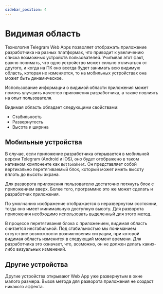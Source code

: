 ```yaml
---
sidebar_position: 4
---
```


# Видимая область

Технология Telegram Web Apps позволяет отображать приложение разработчика
на разных платформах, что приводит к увеличению списка возможных устройств
пользователей. Учитывая этот факт, важно понимать, что одно устройство может
сильно отличаться от другого, и когда на ПК оно всегда будет занимать всю
видимую область, которая не изменяется, то на мобильных устройствах она
может быть динамическое.

Использование информации о видимой области приложения может помочь улучшить
качество приложения разработчика, а также повлиять на опыт пользователя.

Видимая область обладает следующими свойствами:

- Стабильность
- Развернутость
- Высота и ширина

## Мобильные устройства

В случае, если приложение разработчика открывается в мобильной версии Telegram
(Android и iOS), оно будет отображено в таком нативном компоненте как
`BottomSheet`. Он представляет собой вертикально перетягиваемый блок, который
может иметь высоту вплоть до высоты экрана.

Для разворота приложения пользователю достаточно потянуть блок с приложением
вверх. Более того, программно это же может сделать и разработчик приложения.

По умолчанию изображение отображается в неразвернутом состоянии, тогда оно
имеет минимальную доступную высоту. Для разворота приложения необходимо
использовать выделенный для этого [метод](../apps-communication/methods.mdx#web_app_expand).

В процессе перетягивания блока с приложением, видимая область считается
нестабильной. Под стабильностью мы пониманием отсутствие возможности
возникновения ситуации, при которой видимая область изменится в следующий
момент времени. Для разработчика это означает, что, возможно, он не должен
делать каких-либо визуальных изменений.

## Другие устройства

Другие устройства открывают Web App уже развернутым в окне малого размера.
Вызов метода для разворота приложения не создаст никакого эффекта.
